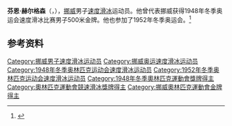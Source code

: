 {{NoteTA|G1=Sports}}
'''芬恩·赫尔格森'''（{{lang-no|Finn Helgesen}}，{{bd|1919年|4月25日|2011年|9月3日}}），[[挪威|挪威]]男子[[速度滑冰|速度滑冰]]运动员。他曾代表挪威获得1948年冬季奥运会速度滑冰比赛男子500米金牌。他也参加了1952年冬季奥运会。<ref>{{Cite web|title=Finn HELGESEN|url=https://www.olympic.org/finn-helgesen|accessdate=2021-04-04|work=International Olympic Committee|archive-date=2020-12-09|archive-url=https://web.archive.org/web/20201209125233/https://www.olympic.org/finn-helgesen|dead-url=no}}</ref>

== 参考资料 ==
{{reflist}}

{{奥林匹克运动会速度滑冰比赛男子500米冠军}}

{{Authority control}}
{{DEFAULTSORT:Helgesen, Finn}}
[[Category:挪威男子速度滑冰运动员|Category:挪威男子速度滑冰运动员]]
[[Category:挪威奥运速度滑冰运动员|Category:挪威奥运速度滑冰运动员]]
[[Category:1948年冬季奥林匹克运动会速度滑冰运动员|Category:1948年冬季奥林匹克运动会速度滑冰运动员]]
[[Category:1952年冬季奥林匹克运动会速度滑冰运动员|Category:1952年冬季奥林匹克运动会速度滑冰运动员]]
[[Category:1948年冬季奧林匹克運動會獎牌得主|Category:1948年冬季奧林匹克運動會獎牌得主]]
[[Category:奧林匹克運動會競速滑冰獎牌得主|Category:奧林匹克運動會競速滑冰獎牌得主]]
[[Category:挪威奧林匹克運動會金牌得主|Category:挪威奧林匹克運動會金牌得主]]
